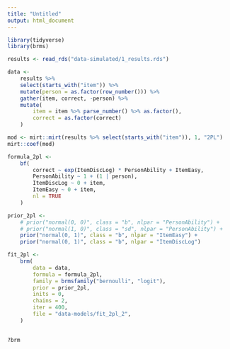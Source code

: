 ```yaml
---
title: "Untitled"
output: html_document
---
```


```r
library(tidyverse)
library(brms)

results <- read_rds("data-simulated/1_results.rds")

data <- 
    results %>% 
    select(starts_with("item")) %>% 
    mutate(person = as.factor(row_number())) %>% 
    gather(item, correct, -person) %>% 
    mutate(
        item = item %>% parse_number() %>% as.factor(),
        correct = as.factor(correct)
    )

mod <- mirt::mirt(results %>% select(starts_with("item")), 1, "2PL")
mirt::coef(mod)

formula_2pl <- 
    bf(
        correct ~ exp(ItemDiscLog) * PersonAbility + ItemEasy,
        PersonAbility ~ 1 + (1 | person),
        ItemDiscLog ~ 0 + item,
        ItemEasy ~ 0 + item,
        nl = TRUE
    )

prior_2pl <- 
    # prior("normal(0, 0)", class = "b", nlpar = "PersonAbility") +
    # prior("normal(1, 0)", class = "sd", nlpar = "PersonAbility") +
    prior("normal(0, 1)", class = "b", nlpar = "ItemEasy") +
    prior("normal(0, 1)", class = "b", nlpar = "ItemDiscLog")

fit_2pl <- 
    brm(
        data = data,
        formula = formula_2pl,
        family = brmsfamily("bernoulli", "logit"),
        prior = prior_2pl,
        inits = 0,
        chains = 2,
        iter = 400,
        file = "data-models/fit_2pl_2",
    )
    

?brm
```
